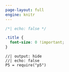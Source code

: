 ```yaml
---
page-layout: full
engine: knitr
---
```



```css
/*| echo: false */

.title {
  font-size: 0 !important;
}

```


```ojs
//| output: hide
//| echo: false
P5 = require("p5")
```




<div class="column-screen">
<div id="particles-js"></div>
</div>
<script src="./assets/particles/particles.min.js"></script>
<script src="./assets/particles/app.js"></script>
